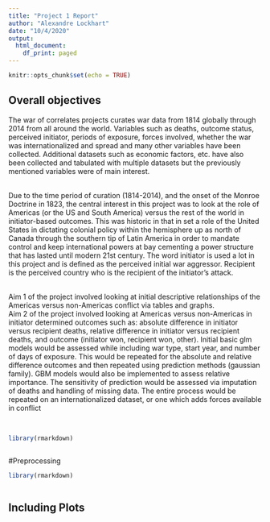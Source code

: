 ```yaml
---
title: "Project 1 Report"
author: "Alexandre Lockhart"
date: "10/4/2020"
output:
  html_document:
    df_print: paged
---
```


```r
knitr::opts_chunk$set(echo = TRUE)
```

## Overall objectives

The war of correlates projects curates war data from 1814 globally through 2014 from all around the world.  Variables such as deaths, outcome status, perceived initiator, periods of exposure, forces involved, whether the war was internationalized and spread and many other variables have been collected.  Additional datasets such as economic factors, etc. have also been collected and tabulated with multiple datasets but the previously mentioned variables were of main interest.  </br>


</br>
Due to the time period of curation (1814-2014), and the onset of the Monroe Doctrine in 1823, the central interest in this project was to look at the role of Americas (or the US and South America) versus the rest of the world in initiator-based outcomes. This was historic in that in set a role of the United States in dictating colonial policy within the hemisphere up as north of Canada through the southern tip of Latin America in order to mandate control and keep international powers at bay cementing a power structure that has lasted until modern 21st century.  The word initiator is used a lot in this project and is defined as the perceived initial war aggressor. Recipient is the perceived country who is the recipient of the initiator's attack. 
</br>

</br>
Aim 1 of the project involved looking at initial descriptive relationships of the Americas versus non-Americas conflict via tables and graphs.
</br>
Aim 2 of the project involved looking at Americas versus non-Americas in initiator determined outcomes such as: absolute difference in initiator versus recipient deaths, relative difference in initiator versus recipient deaths, and outcome (initiator won, recipient won, other).  Initial basic glm models would be assessed while including war type, start year, and number of days of exposure.  This would be repeated for the absolute and relative difference outcomes and then repeated using prediction methods (gaussian family). GBM models would also be implemented to assess relative importance.  The sensitivity of prediction would be assessed via imputation of deaths and handling of missing data.  The entire process would be repeated on an internationalized dataset, or one which adds forces available in conflict


</br>



```r
library(rmarkdown)



```


#Preprocessing

```r
library(rmarkdown)



```


## Including Plots



```r

```
